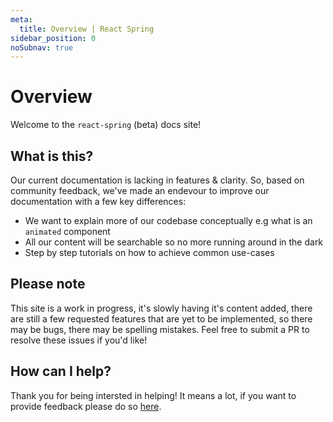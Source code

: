 ```yaml
---
meta:
  title: Overview | React Spring
sidebar_position: 0
noSubnav: true
---
```


# Overview

Welcome to the `react-spring` (beta) docs site!


<NavigationGrid cols={2} tiles={NAV_TILES} />

## What is this?

Our current documentation is lacking in features & clarity. So, based on
community feedback, we've made an endevour to improve our documentation with a
few key differences:

- We want to explain more of our codebase conceptually e.g what is an `animated`
  component
- All our content will be searchable so no more running around in the dark
- Step by step tutorials on how to achieve common use-cases

## Please note

This site is a work in progress, it's slowly having it's content added, there
are still a few requested features that are yet to be implemented, so there may
be bugs, there may be spelling mistakes. Feel free to submit a PR to resolve
these issues if you'd like!

## How can I help?

Thank you for being intersted in helping! It means a lot, if you want to provide
feedback please do so <a href="https://github.com/pmndrs/react-spring/discussions">here</a>.

